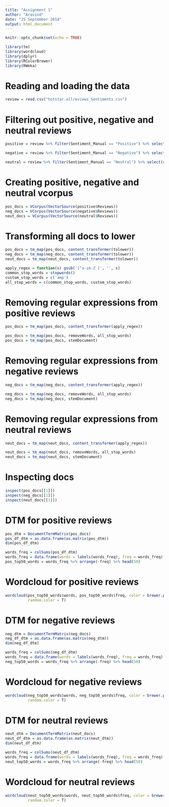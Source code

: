 ---
title: "Assignment 1"
author: "Aravind"
date: "25 September 2018"
output: html_document
---

```{r setup, include=FALSE}
knitr::opts_chunk$set(echo = TRUE)
```


```{r warning=FALSE}
library(tm)
library(wordcloud)
library(dplyr)
library(RColorBrewer)
library(RWeka)
```


# Reading and loading the data
```{r warning=FALSE}
review = read.csv("hotstar.allreviews_Sentiments.csv")
```


# Filtering out positive, negative and neutral reviews
```{r warning=FALSE}
positive = review %>% filter(Sentiment_Manual == "Positive") %>% select(c(Reviews, Sentiment_Manual))

negative = review %>% filter(Sentiment_Manual == "Negative") %>% select(c(Reviews, Sentiment_Manual))

neutral = review %>% filter(Sentiment_Manual == "Neutral") %>% select(c(Reviews, Sentiment_Manual))
```


# Creating positive, negative and neutral vcorpus
```{r warning=FALSE}
pos_docs = VCorpus(VectorSource(positive$Reviews))
neg_docs = VCorpus(VectorSource(negative$Reviews))
neut_docs = VCorpus(VectorSource(neutral$Reviews))
```


# Transforming all docs to lower 
```{r warning=FALSE}
pos_docs = tm_map(pos_docs, content_transformer(tolower))
neg_docs = tm_map(neg_docs, content_transformer(tolower))
neut_docs = tm_map(neut_docs, content_transformer(tolower))
```



```{r warning=FALSE}
apply_regex = function(s) gsub('[^a-zA-Z ]', '', s)
common_stop_words = stopwords()
custom_stop_words = c('amp')
all_stop_words = c(common_stop_words, custom_stop_words)
```


# Removing regular expressions from positive reviews
```{r warning=FALSE}
pos_docs = tm_map(pos_docs, content_transformer(apply_regex))

pos_docs = tm_map(pos_docs, removeWords, all_stop_words)
pos_docs = tm_map(pos_docs, stemDocument)
```


# Removing regular expressions from negative reviews
```{r warning=FALSE}
neg_docs = tm_map(neg_docs, content_transformer(apply_regex))

neg_docs = tm_map(neg_docs, removeWords, all_stop_words)
neg_docs = tm_map(neg_docs, stemDocument)
```


# Removing regular expressions from neutral reviews
```{r warning=FALSE}
neut_docs = tm_map(neut_docs, content_transformer(apply_regex))

neut_docs = tm_map(neut_docs, removeWords, all_stop_words)
neut_docs = tm_map(neut_docs, stemDocument)
```


# Inspecting docs
```{r warning=FALSE}
inspect(pos_docs[[1]])
inspect(neg_docs[[1]])
inspect(neut_docs[[1]])
```


# DTM for positive reviews
```{r warning=FALSE}
pos_dtm = DocumentTermMatrix(pos_docs)
pos_df_dtm = as.data.frame(as.matrix(pos_dtm))
dim(pos_df_dtm)

words_freq = colSums(pos_df_dtm)
words_freq = data.frame(words = labels(words_freq), freq = words_freq)
pos_top50_words = words_freq %>% arrange(-freq) %>% head(50)
```

# Wordcloud for positive reviews
```{r warning=FALSE}
wordcloud(pos_top50_words$words, pos_top50_words$freq, color = brewer.pal(8, 'Dark2'),
          random.color = T)
```


# DTM for negative reviews
```{r warning=FALSE}
neg_dtm = DocumentTermMatrix(neg_docs)
neg_df_dtm = as.data.frame(as.matrix(neg_dtm))
dim(neg_df_dtm)

words_freq = colSums(neg_df_dtm)
words_freq = data.frame(words = labels(words_freq), freq = words_freq)
neg_top50_words = words_freq %>% arrange(-freq) %>% head(50)
```

# Wordcloud for negative reviews
```{r warning=FALSE}
wordcloud(neg_top50_words$words, neg_top50_words$freq, color = brewer.pal(8, 'Dark2'),
          random.color = T)
```


# DTM for neutral reviews
```{r warning=FALSE}
neut_dtm = DocumentTermMatrix(neut_docs)
neut_df_dtm = as.data.frame(as.matrix(neut_dtm))
dim(neut_df_dtm)

words_freq = colSums(neut_df_dtm)
words_freq = data.frame(words = labels(words_freq), freq = words_freq)
neut_top50_words = words_freq %>% arrange(-freq) %>% head(50)
```

# Wordcloud for neutral reviews
```{r warning=FALSE}
wordcloud(neut_top50_words$words, neut_top50_words$freq, color = brewer.pal(8, 'Dark2'),
          random.color = T)
```


